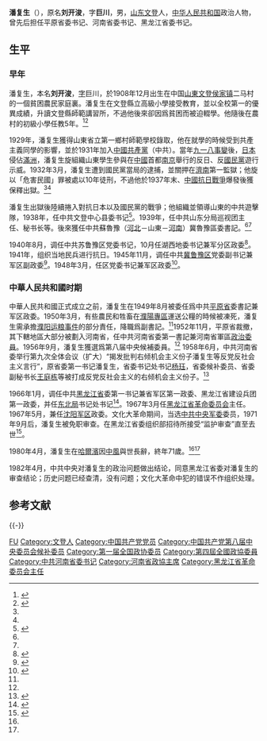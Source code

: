 {{otheruses|潘复生}}
{{Infobox Officeholder
|name = 潘复生
|image = 
|caption = 
|office = 中國共產黨[[平原省|平原省]]委員會書記
|term_start = 1949年8月
|term_end = 1950年3月
|successor = [[吴德|吴德]]
|order1 =
|office1 = 中國共產黨[[河南省|河南省]]委員會第一書記
|term_start1 = 1952年
|term_end1 = 1958年
|predecessor1 = [[張璽_(書記)|張璽]]
|successor1 = [[吴芝圃|吴芝圃]]
|office2 = 中國共產黨[[黑龙江省|黑龙江省]]委員會第一書記
|term_start2 = 1965年
|term_end2 = 1971年
|predecessor2 = [[欧阳钦|欧阳钦]]
|successor2 = [[汪家道|汪家道]]
|birth_date = 1908年12月
|birth_place = {{CHN-1889}}[[山东省|山東]][[文登区|文登]]
|death_date = 1980年4月（71歲）
|death_place = {{CHN}}[[黑龙江省|黑龍江]][[哈尔滨市|哈爾濱]]
|party = {{CPC}}
|spouse = 
|children = 
}}
'''潘复生'''（{{bd|1908年||1980年|catIdx=}}），原名'''刘开浚'''，字'''巨川'''，男，[[山东|山东]][[文登区|文登]]人，[[中华人民共和国|中华人民共和国]]政治人物，曾先后担任平原省委书记、河南省委书记、黑龙江省委书记。

== 生平 ==
=== 早年 ===
潘复生，本名'''刘开浚'''，[[表字|字]]巨川，於1908年12月出生在中国[[山东省|山東]][[文登区|文登]][[侯家镇_(威海市)|侯家镇]]二马村的一個貧困農民家庭裏。潘复生在文登縣立高級小學接受教育，並以全校第一的優異成績，升讀文登縣師範講習所，不過他後來卻因爲貧困而被迫輟學。他隨後在農村的初級小學任教5年。<ref name="hlj">{{Cite web|title=新中国人物志——潘复生|url=http://www.hljxxw.gov.cn/sqgl/mrfc/t20110520_550325.htm|accessdate=2020-10-07|date=2011-05-20|publisher=黑龙江信息网|archiveurl=https://web.archive.org/web/20140914155027/http://www.hljxxw.gov.cn/sqgl/mrfc/t20110520_550325.htm|archivedate=2014-09-14|dead-url=yes}}</ref><ref name="xinhua">{{Cite web|title=潘复生|url=http://www.sd.xinhuanet.com/wq/2008-01/02/content_12102537.htm|accessdate=2020-10-07|date=2008-01-02|publisher=新华网山东网群|archiveurl=https://web.archive.org/web/20100518202003/http://www.sd.xinhuanet.com/wq/2008-01/02/content_12102537.htm|archivedate=2010-05-18|dead-url=yes}}</ref>

1929年，潘复生獲得山東省立第一鄉村師範學校錄取，他在就學的時候受到共產主義同學的影響，並於1931年加入[[中國共產黨|中國共產黨]]（中共）。當年[[九一八事變|九一八事變]]後，[[日本|日本]]侵佔[[满洲地区|滿洲]]，潘复生旋組織山東學生參與在[[中華民國|中國]]首都[[南京市|南京]]舉行的反日、反[[中國國民黨|國民黨]]遊行示威。1932年3月，潘复生遭到國民黨當局的逮捕，並關押在[[濟南市|濟南]]第一監獄；他旋以「危害民國」罪被處以10年徒刑，不過他於1937年末、[[中國抗日戰爭|中國抗日戰爭]]爆發後獲保釋出獄。<ref name="hlj" /><ref name="xinhua" />

潘复生出獄後陸續捲入對抗日本以及國民黨的戰爭；他組織並領導山東的中共遊擊隊，1938年，任中共文登中心县委书记<ref>{{cite book|author=侯志英, 张玉鹏|title=《河南党史人物传》（卷十）|publisher=河南人民出版社|pages=64页}}</ref>。1939年，任中共山东分局巡视团主任、秘书长等。後來獲任中共蘇魯豫（[[河北省|河北]]－山東－[[河南省|河南]]）冀魯豫區委書記。<ref name="hlj" /><ref name="xinhua" />

1940年8月，调任中共苏鲁豫区党委书记，10月任湖西地委书记兼军分区政委<ref>{{cite book|author=山东省地方史志编纂委员会|title=《山东省志: 大事记》|year=2000年|publisher=山东人民出版社|isbn=9787209026123|pages=337、373页}}</ref>。1941年，组织当地民兵进行抗日。1945年11月，调任中共[[冀鲁豫抗日根据地|冀鲁豫区]]党委副书记兼军区副政委<ref>{{cite book|author=中共冀鲁豫边区党史工作组. 办公室|title=《中共冀鲁豫边区党史资料选编》|year=1992年|publisher=山東大学出版社|pages=286页}}</ref>。1948年3月，任区党委书记兼军区政委<ref>{{cite news|title=潘复生|url=http://www.sd.xinhuanet.com/wq/2008-01/02/content_12102537.htm|accessdate=2012-02-19|newspaper=新华网|deadurl=yes|archiveurl=https://web.archive.org/web/20100518202003/http://www.sd.xinhuanet.com/wq/2008-01/02/content_12102537.htm|archivedate=2010-05-18}}</ref>。

=== 中華人民共和國时期 ===
中華人民共和國正式成立之前，潘复生在1949年8月被委任爲中共[[平原省|平原省]]委書記兼军区政委。1950年3月，有些農民和牲畜在[[濮阳专区|濮陽專區]]運送公糧的時候被凍死，潘复生需承擔[[濮阳运粮事件|濮阳运粮事件]]的部分責任，降職爲副書記。<ref name="xinhua" />1952年11月，平原省裁撤，其下轄地區大部分被劃入河南省，任中共河南省委第一書記兼河南省軍區[[政治委員|政治委員]]。1956年9月，潘复生獲選爲第八届中央候補委員。<ref name="xinhua" /> 1958年6月，中共河南省委举行第九次全体会议（扩大）“揭发批判右倾机会主义份子潘复生等反党反社会主义言行”，原省委第一书记潘复生，省委书记处书记[[杨珏|杨珏]]，省委候补委员、省委副秘书长[[王庭栋|王庭栋]]等被打成反党反社会主义的右倾机会主义份子。<ref>{{cite news|author1=李肃|title=1949之后：反右和一言堂的形成|url=https://www.voachinese.com/a/a-21-w2007-09-22-voa1-57928622/1062899.html|accessdate=2019-07-18|agency=美国之音|date=2007年9月22日|archive-date=2019-08-10|archive-url=https://web.archive.org/web/20190810175800/https://www.voachinese.com/a/a-21-w2007-09-22-voa1-57928622/1062899.html|dead-url=no}}</ref>

1966年1月，调任中共[[黑龙江省|黑龙江省]]委第一书记兼省军区第一政委、黑龙江省建设兵团第一政委，并任[[东北局|东北局]]书记处书记<ref>{{cite book|author=黑龙江省地方志编纂委员会|title=《黑龙江人物传略》|year=1992年|publisher=黑龙江人民出版社|pages=205页}}</ref>。1967年3月任[[黑龙江省革命委员会|黑龙江省革命委员会]]主任。1967年5月，兼任[[沈阳军区|沈阳军区]]政委。文化大革命期间，当选[[中共中央军委|中共中央军委]]委员，1971年9月后，潘复生被免职审查。在黑龙江省委组织部招待所接受“监护审查”直至去世<ref>{{cite web|title=新中国人物志——潘复生|url=http://www.hljxxw.gov.cn/sqgl/mrfc/t20110520_550325.htm|accessdate=2012-02-19|date=2011-05-20|publisher=中国黑龙江新闻网|archiveurl=https://web.archive.org/web/20140914155027/http://www.hljxxw.gov.cn/sqgl/mrfc/t20110520_550325.htm|archivedate=2014-09-14|dead-url=yes}}</ref>。

1980年4月，潘复生在[[哈尔滨市|哈爾濱]]因[[中風|中風]]與世長辭，終年71歲。<ref name="hlj" /><ref name="xinhua" />

1982年4月，中共中央对潘复生的政治问题做出结论，同意黑龙江省委对潘复生的审查结论；历史问题已经查清，没有问题；文化大革命中犯的错误不作组织处理。

== 参考文献 ==
{{Reflist|2}}

{{-}}
{{s-start}}
{{s-ppo|cpc}}
{{s-new}}
{{s-ttl | title = 中國共產黨[[平原省|平原省]]委員會書記 | years = 1949年8月－1950年3月}}
{{s-aft | after = [[吴德|吴德]] }}
{{s-bef | before = [[張璽_(書記)|張璽]] }}
{{s-ttl | title = [[中国共产党河南省委员会|中国共产党河南省委员会]]第一书记 | years = 1952年－1958年}}
{{s-aft | after = [[吴芝圃|吴芝圃]] }}
{{s-bef | before = [[欧阳钦|欧阳钦]] }}
{{s-ttl | title = [[中国共产党黑龙江省委员会|中国共产党黑龙江省委员会]]第一书记 | years = 1965年－1971年}}
{{s-aft | after = [[汪家道|汪家道]] }}
{{s-gov|prc}}
{{s-bef | before = [[李范五|李范五]] | as = [[黑龙江省人民委员会|黑龙江省人民委员会]]省长}}
{{s-ttl | title = [[黑龙江省革命委员会|黑龙江省革命委员会]]主任 | years = 1967年3月－1971年8月}}
{{s-aft | after = [[汪家道|汪家道]] }}
{{s-par|prc-lcppcc}}
{{s-new}}
{{s-ttl | title = [[中国人民政治协商会议河南省委员会|中国人民政治协商会议河南省委员会]]主席 | years = 1955年2月－1959年2月}}
{{s-aft | after = [[吴芝圃|吴芝圃]] }}
{{s-end}}

{{中华人民共和国河南省正职领导人|nocat}}
{{中华人民共和国黑龙江省正职领导人|nocat}}
{{黑龙江行政长官}}
{{中央军委/9}}

{{Authority control}}
{{DEFAULTSORT:Pan潘}}
[[Category:潘姓|FU]]
[[Category:文登人|Category:文登人]]
[[Category:中国共产党党员|Category:中国共产党党员]]
[[Category:中国共产党第八届中央委员会候补委员|Category:中国共产党第八届中央委员会候补委员]]
[[Category:第一届全国政协委员|Category:第一届全国政协委员]]
[[Category:第四屆全國政協委員|Category:第四屆全國政協委員]]
[[Category:中共河南省委书记|Category:中共河南省委书记]]
[[Category:河南省政協主席|Category:河南省政協主席]]
[[Category:黑龙江省革命委员会主任|Category:黑龙江省革命委员会主任]]